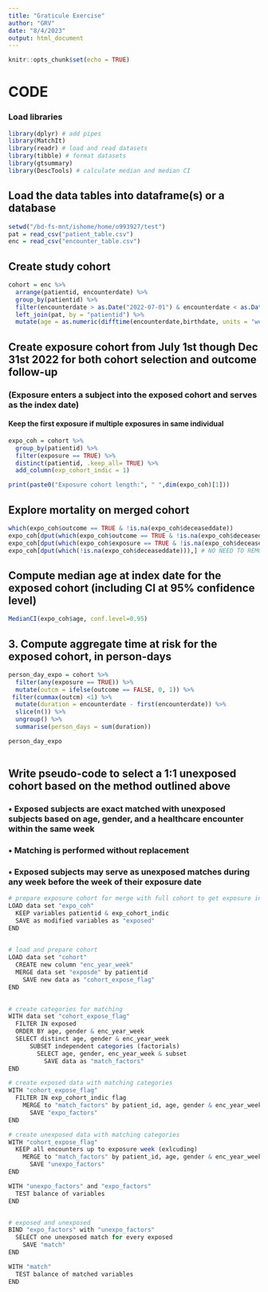 ---
title: "Graticule Exercise"
author: "GRV"
date: "8/4/2023"
output: html_document
---

```{r setup, include=FALSE}
knitr::opts_chunk$set(echo = TRUE)
```


# CODE
  
  
### Load libraries
```{r libraries, include=FALSE, warning = FALSE, message = FALSE}

library(dplyr) # add pipes 
library(MatchIt)
library(readr) # load and read datasets
library(tibble) # format datasets
library(gtsummary)
library(DescTools) # calculate median and median CI

```


## Load the data tables into dataframe(s) or a database

```{r load, include=FALSE, warning = FALSE, message = FALSE}
setwd("/bd-fs-mnt/ishome/home/o993927/test")
pat = read_csv("patient_table.csv")
enc = read_csv("encounter_table.csv")
```


## Create study cohort

```{r create_cohort, include=FALSE, warning = FALSE, message = FALSE}

cohort = enc %>%
  arrange(patientid, encounterdate) %>%
  group_by(patientid) %>%
  filter(encounterdate > as.Date("2022-07-01") & encounterdate < as.Date("2022-12-31")) %>%
  left_join(pat, by = "patientid") %>%
  mutate(age = as.numeric(difftime(encounterdate,birthdate, units = "weeks"))/52.25)

```  


## Create exposure cohort from July 1st though Dec 31st 2022 for both cohort selection and outcome follow-up
### (Exposure enters a subject into the exposed cohort and serves as the index date)    
#### Keep the first exposure if multiple exposures in same individual 

```{r expose_coh, include=FALSE, warning = FALSE, message = FALSE}

expo_coh = cohort %>% 
  group_by(patientid) %>%
  filter(exposure == TRUE) %>%
  distinct(patientid, .keep_all= TRUE) %>%
  add_column(exp_cohort_indic = 1) 

print(paste0("Exposure cohort length:", " ",dim(expo_coh)[1]))

```

## Explore mortality on merged cohort
```{r check_mortality, include=FALSE, warning = FALSE, message = FALSE}

which(expo_coh$outcome == TRUE & !is.na(expo_coh$deceaseddate))
expo_coh[dput(which(expo_coh$outcome == TRUE & !is.na(expo_coh$deceaseddate))),] # NONE
expo_coh[dput(which(expo_coh$exposure == TRUE & !is.na(expo_coh$deceaseddate))),] # NO NEED TO REMOVE
expo_coh[dput(which(!is.na(expo_coh$deceaseddate))),] # NO NEED TO REMOVE

```


## Compute median age at index date for the exposed cohort (including CI at 95% confidence level)

```{r median_age, include=FALSE, warning = FALSE, message = FALSE}

MedianCI(expo_coh$age, conf.level=0.95)

```

## 3.	Compute aggregate time at risk for the exposed cohort, in person-days  
  
```{r person_days, include=FALSE, warning = FALSE, message = FALSE}


person_day_expo = cohort %>%
  filter(any(exposure == TRUE)) %>%
  mutate(outcm = ifelse(outcome == FALSE, 0, 1)) %>%
 filter(cummax(outcm) <1) %>%
  mutate(duration = encounterdate - first(encounterdate)) %>%
  slice(n()) %>%
  ungroup() %>%
  summarise(person_days = sum(duration))

person_day_expo
   
```


## Write pseudo-code to select a 1:1 unexposed cohort based on the method outlined above
### •	Exposed subjects are exact matched with unexposed subjects based on age, gender, and a healthcare encounter within the same week  
### •	Matching is performed without replacement  
### •	Exposed subjects may serve as unexposed matches during any week before the week of their exposure date  

```{r match_unexposed_pseudocode, include=FALSE, warning = FALSE, message = FALSE}

# prepare exposure cohort for merge with full cohort to get exposure indicators
LOAD data set "expo_coh"
  KEEP variables patientid & exp_cohort_indic
  SAVE as modified variables as "exposed"
END
  

# load and prepare cohort
LOAD data set "cohort" 
  CREATE new column "enc_year_week" 
  MERGE data set "exposde" by patientid
    SAVE new data as "cohort_expose_flag"
END
  

# create categories for matching
WITH data set "cohort_expose_flag"
  FILTER IN exposed
  ORDER BY age, gender & enc_year_week
  SELECT distinct age, gender & enc_year_week
      SUBSET independent categories (factorials)
        SELECT age, gender, enc_year_week & subset 
          SAVE data as "match_factors"
END 

# create exposed data with matching categories
WITH "cohort_expose_flag"
  FILTER IN exp_cohort_indic flag 
    MERGE to "match_factors" by patient_id, age, gender & enc_year_week
      SAVE "expo_factors"
END

# create unexposed data with matching categories
WITH "cohort_expose_flag"
  KEEP all encounters up to exposure week (exlcuding)
    MERGE to "match_factors" by patient_id, age, gender & enc_year_week
      SAVE "unexpo_factors"
END  

WITH "unexpo_factors" and "expo_factors"
  TEST balance of variables
END


# exposed and unexposed
BIND "expo_factors" with "unexpo_factors"
  SELECT one unexposed match for every exposed 
    SAVE "match"
END

WITH "match"
  TEST balance of matched variables
END
  

```




